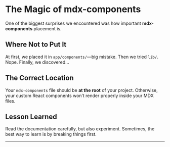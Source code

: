 
# The Magic of mdx-components

One of the biggest surprises we encountered was how important **mdx-components** placement is.

## Where Not to Put It

At first, we placed it in `app/components/`—big mistake. Then we tried `lib/`. Nope. Finally, we discovered…

## The Correct Location

Your `mdx-components` file should be **at the root** of your project. Otherwise, your custom React components won’t render properly inside your MDX files.

## Lesson Learned

Read the documentation carefully, but also experiment. Sometimes, the best way to learn is by breaking things first.

---